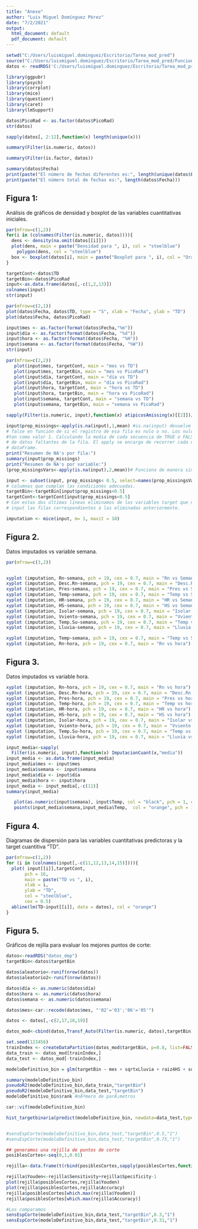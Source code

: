 ---
title: "Anexo"
author: "Luis Miguel Domínguez Pérez"
date: "7/2/2021"
output:
  html_document: default
  pdf_document: default
---


```{r Parámetros iniciales, include = FALSE}
setwd("C:/Users/luismiguel.dominguez/Escritorio/Tarea_mod_pred")
source("C:/Users/luismiguel.dominguez/Escritorio/Tarea_mod_pred/Funciones_R.R")
datos <- readRDS('C:/Users/luismiguel.dominguez/Escritorio/Tarea_mod_pred/Rad2018.RDS')
```


```{r Carga de librerías, include = FALSE}
library(ggpubr)
library(psych)
library(corrplot)
library(mice)
library(questionr)
library(caret)
library(lmSupport)
```


```{r A Factor, include = FALSE}
datos$PicoRad <- as.factor(datos$PicoRad)
str(datos)
```

```{r Únicos en numéricos., include = FALSE}
sapply(datos[, 2:12],function(x) length(unique(x)))
```

```{r Resumen de variables numéricas, include = FALSE}
summary(Filter(is.numeric, datos))
```

```{r Resumen de variables categóricas, include = FALSE}
summary(Filter(is.factor, datos))
```

```{r Inspección fechas, include = FALSE}
summary(datos$Fecha)
print(paste("El número de fechas diferentes es:", length(unique(datos$Fecha))))
print(paste("El número total de fechas es:", length(datos$Fecha)))
```

## Figura 1:

Análisis de gráficos de densidad y boxplot de las variables cuantitativas iniciales.


```{r Plots cuantitativas., echo = TRUE}
par(mfrow=c(1,2))
for(i in (colnames(Filter(is.numeric, datos)))){
  dens <- density(na.omit(datos[[i]]))
  plot(dens, main = paste("Densidad para ", i), col = "steelblue")
    polygon(dens, col = "steelblue")
  box <- boxplot(datos[i], main = paste("Boxplot para ", i), col = "Orange")
}
```

```{r Asignaciones, include = FALSE}
targetCont<-datos$TD
targetBin<-datos$PicoRad
input<-as.data.frame(datos[,-c(1,2,13)])
colnames(input)
str(input)
```
 
```{r Inspección temporal, include = FALSE}
par(mfrow=c(2,1))
plot(datos$Fecha, datos$TD, type = "S", xlab = "Fecha", ylab = "TD")
plot(datos$Fecha, datos$PicoRad)
``` 
 
```{r Añadimos derivadas de fecha., include=FALSE}
input$mes <- as.factor(format(datos$Fecha,"%m"))
input$día <- as.factor(format(datos$Fecha, "%d"))
input$hora <- as.factor(format(datos$Fecha, "%H"))
input$semana <- as.factor(format(datos$Fecha, "%W"))
str(input)
``` 

```{r Inspección Fechas., include = FALSE}
par(mfrow=c(2,2))
   plot(input$mes, targetCont, main = "mes vs TD")
   plot(input$mes, targetBin, main = "mes vs PicoRad")
   plot(input$día, targetCont, main = "día vs TD")
   plot(input$día, targetBin, main = "día vs PicoRad")
   plot(input$hora, targetCont, main = "hora vs TD")
   plot(input$hora, targetBin, main = "hora vs PicoRad")
   plot(input$semana, targetCont, main = "semana vs TD")
   plot(input$semana, targetBin, main = "semana vs PicoRad")
``` 

```{r Missings., include = FALSE}
sapply(Filter(is.numeric, input),function(x) atipicosAmissing(x)[[2]])/nrow(input)
``` 

```{r Filtrado NAs excesivos., include = FALSE}
input$prop_missings<-apply(is.na(input),1,mean) #is.na(input) devuelve una máscara con true o
# false en función de si el registro de esa fila es nulo o no. Los nulos son verdadero y compu
#tan como valor 1. Calculando la media de cada secuencia de TRUE o FALSE sabemos la proporción
# de datos faltantes de la fila. El apply se encarga de recorrer cada una de las filas del 
# dataFrame.
print("Resumen de NA's por fila:")
summary(input$prop_missings)
print("Resumen de NA's por variable:")
(prop_missingsVars<-apply(is.na(input),2,mean))# Funciona de manera similar a la anterior pero recorre columnas en lugar de filas.
```

```{r Filtrado eliminacion columnas., include = FALSE}

input <- subset(input, prop_missings< 0.5, select=names(prop_missingsVars)[prop_missingsVars<0.5]) # Nos quedamos solo con las filas y 
# columnas que cumplan las condiciones adecuadas.
targetBin<-targetBin[input$prop_missings<0.5] 
targetCont<-targetCont[input$prop_missings<0.5]
# Con estas dos últimas líneas eliminamos de las variables target que no están presentes en el
# input las filas correspondientes a las eliminadas anteriormente.
```
 
```{r Imputación MICE, include = FALSE}
imputation <- mice(input, m= 1, maxit = 10)
```


## Figura 2.

  Datos imputados vs variable semana.
  
```{r imputados vs semana., echo = TRUE}

par(mfrow=c(3,2))


xyplot (imputation, Rn~semana, pch = 19, cex = 0.7, main = "Rn vs Semana")
xyplot (imputation, Desc.Rn~semana, pch = 19, cex = 0.7, main = "Desc.Rn vs Semana")
xyplot (imputation, Pres~semana, pch = 19, cex = 0.7, main = "Pres vs Semana")
xyplot (imputation, Temp~semana, pch = 19, cex = 0.7, main = "Temp vs Semana")
xyplot (imputation, HR~semana, pch = 19, cex = 0.7, main = "HR vs Semana")
xyplot (imputation, HS~semana, pch = 19, cex = 0.7, main = "HS vs Semana")
xyplot (imputation, Isolar~semana, pch = 19, cex = 0.7, main = "Isolar vs Semana")
xyplot (imputation, Vviento~semana, pch = 19, cex = 0.7, main = "Vviento vs Semana")
xyplot (imputation, Temp.Su~semana, pch = 19, cex = 0.7, main = "Temp vs Semana")
xyplot (imputation, Lluvia~semana, pch = 19, cex = 0.7, main = "Lluvia vs Semana")


```

```{r Ejemplo imputación., include = FALSE}
xyplot (imputation, Temp~semana, pch = 19, cex = 0.7, main = "Temp vs Semana")
xyplot (imputation, Rn~hora, pch = 19, cex = 0.7, main = "Rn vs hora")
```

## Figura 3.

  Datos imputados vs variable hora.
  
```{r Imputados vs hora., echo = TRUE}

xyplot (imputation, Rn~hora, pch = 19, cex = 0.7, main = "Rn vs hora")
xyplot (imputation, Desc.Rn~hora, pch = 19, cex = 0.7, main = "Desc.Rn vs hora")
xyplot (imputation, Pres~hora, pch = 19, cex = 0.7, main = "Pres vs hora")
xyplot (imputation, Temp~hora, pch = 19, cex = 0.7, main = "Temp vs hora")
xyplot (imputation, HR~hora, pch = 19, cex = 0.7, main = "HR vs hora")
xyplot (imputation, HS~hora, pch = 19, cex = 0.7, main = "HS vs hora")
xyplot (imputation, Isolar~hora, pch = 19, cex = 0.7, main = "Isolar vs hora")
xyplot (imputation, Vviento~hora, pch = 19, cex = 0.7, main = "Vviento vs hora")
xyplot (imputation, Temp.Su~hora, pch = 19, cex = 0.7, main = "Temp vs hora")
xyplot (imputation, Lluvia~hora, pch = 19, cex = 0.7, main = "Lluvia vs hora")


```

```{r Imput media, include = FALSE}
input_media<-sapply(
  Filter(is.numeric, input),function(x) ImputacionCuant(x,"media"))
input_media <- as.data.frame(input_media)
input_media$mes <- input$mes
input_media$semana <- input$semana
input_media$día <- input$día
input_media$hora <- input$hora
input_media <- input_media[,-c(11)]
summary(input_media)
```

```{r Plot media, include = FALSE}
   plot(as.numeric(input$semana), input$Temp, col = "black", pch = 1, cex = 1, main  = "Temp")
   points(input_media$semana,input_media$Temp,  col = "orange", pch = 16, cex = 0.5)
```
 
## Figura 4.

  Diagramas de dispersión para las variables cuantitativas predictoras y la target cuantitiva "TD".
  
```{r Variables predictoras vs target cuantitativo, echo = TRUE}
par(mfrow=c(1,2))
for (i in (colnames(input[,-c(11,12,13,14,15)]))){
  plot( input[[i]],targetCont,
       pch = 16,
       main = paste("TD vs ", i),
       xlab = i,
       ylab = "TD",
       col = "steelblue",
       cex = 0.5)
  abline(lm(TD~input[[i]], data = datos), col = "orange")
}
``` 

## Figura 5.

  Gráficos de rejilla para evaluar los mejores puntos de corte:

```{r gráficos pre modelo reg log, include = FALSE}
  
datos<-readRDS("datos_dep")
targetBin<-datos$targetBin

datos$aleatorio<-runif(nrow(datos))
datos$aleatorio2<-runif(nrow(datos))

datos$día <- as.numeric(datos$día)
datos$hora <- as.numeric(datos$hora)
datos$semana <- as.numeric(datos$semana)

datos$mes<-car::recode(datos$mes, "'02'='03';'06'='05'")

datos <- datos[,-c(2,17,18,19)]

datos_mod<-cbind(datos,Transf_Auto(Filter(is.numeric, datos),targetBin))

set.seed(123456)
trainIndex <- createDataPartition(datos_mod$targetBin, p=0.8, list=FALSE)
data_train <- datos_mod[trainIndex,]
data_test <- datos_mod[-trainIndex,]

modeloDefinitivo_bin = glm(targetBin ~ mes + sqrtxLluvia + raiz4HS + sqrxPres + raiz4Desc.Rn + sqrxTemp.Su + sqrxhora + Rn , family = binomial, data = data_train)

summary(modeloDefinitivo_bin)
pseudoR2(modeloDefinitivo_bin,data_train,"targetBin")
pseudoR2(modeloDefinitivo_bin,data_test,"targetBin")
modeloDefinitivo_bin$rank #nÃºmero de parÃ¡metros

car::vif(modeloDefinitivo_bin)
```

```{r ploteamos la rejilla modelo reg log, echo=TRUE, warning=FALSE}
hist_targetbinaria(predict(modeloDefinitivo_bin, newdata=data_test,type="response"),data_test$targetBin,"probabilidad")


#sensEspCorte(modeloDefinitivo_bin,data_test,"targetBin",0.5,"1")
#sensEspCorte(modeloDefinitivo_bin,data_test,"targetBin",0.75,"1")

## generamos una rejilla de puntos de corte
posiblesCortes<-seq(0,1,0.01)

rejilla<-data.frame(t(rbind(posiblesCortes,sapply(posiblesCortes,function(x) sensEspCorte(modeloDefinitivo_bin,data_test,"targetBin",x,"1")))))

rejilla$Youden<-rejilla$Sensitivity+rejilla$Specificity-1
plot(rejilla$posiblesCortes,rejilla$Youden)
plot(rejilla$posiblesCortes,rejilla$Accuracy)
rejilla$posiblesCortes[which.max(rejilla$Youden)]
rejilla$posiblesCortes[which.max(rejilla$Accuracy)]

#Los comparamos
sensEspCorte(modeloDefinitivo_bin,data_test,"targetBin",0.3,"1")
sensEspCorte(modeloDefinitivo_bin,data_test,"targetBin",0.31,"1")
```